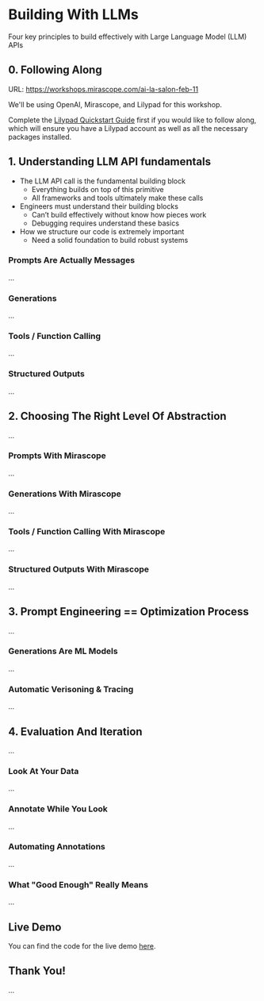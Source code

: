 # Building With LLMs

Four key principles to build effectively with Large Language Model (LLM) APIs

## 0. Following Along

URL: https://workshops.mirascope.com/ai-la-salon-feb-11

We'll be using OpenAI, Mirascope, and Lilypad for this workshop.

Complete the [Lilypad Quickstart Guide](https://lilypad.so/docs/quickstart) first if you would like to follow along, which will ensure you have a Lilypad account as well as all the necessary packages installed.

## 1. Understanding LLM API fundamentals

- The LLM API call is the fundamental building block
    - Everything builds on top of this primitive
    - All frameworks and tools ultimately make these calls
- Engineers must understand their building blocks
    - Can’t build effectively without know how pieces work
    - Debugging requires understand these basics
- How we structure our code is extremely important
    - Need a solid foundation to build robust systems

### Prompts Are Actually Messages

...

### Generations

...

### Tools / Function Calling

...

### Structured Outputs

...

## 2. Choosing The Right Level Of Abstraction

...

### Prompts With Mirascope

...

### Generations With Mirascope

...

### Tools / Function Calling With Mirascope

...

### Structured Outputs With Mirascope

...

## 3. Prompt Engineering == Optimization Process

...

### Generations Are ML Models

...

### Automatic Verisoning & Tracing

...

## 4. Evaluation And Iteration

...

### Look At Your Data

...

### Annotate While You Look

...

### Automating Annotations

...

### What "Good Enough" Really Means

...


## Live Demo

You can find the code for the live demo [here](https://github.com/Mirascope/workshops/tree/main/demos/ai-la-salon-feb-11).

## Thank You!

...